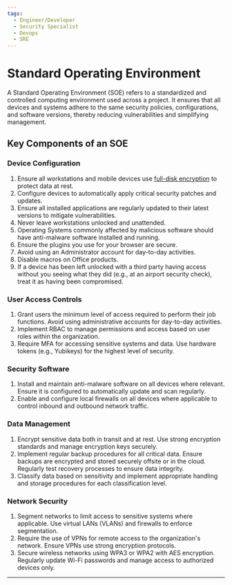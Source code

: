 ```yaml
---
tags:
  - Engineer/Developer
  - Security Specialist
  - Devops
  - SRE
---
```



<TagProvider>
<TagFilter />

# Standard Operating Environment

<TagList tags={frontmatter.tags} />
<AttributionList contributors={frontmatter.contributors} />

A Standard Operating Environment (SOE) refers to a standardized and controlled computing environment used across a
project. It ensures that all devices and systems adhere to the same security policies, configurations, and software
versions, thereby reducing vulnerabilities and simplifying management.

## Key Components of an SOE

### Device Configuration

1. Ensure all workstations and mobile devices use [full-disk encryption](/encryption/full-disk-encryption) to protect
data at rest.
2. Configure devices to automatically apply critical security patches and updates.
3. Ensure all installed applications are regularly updated to their latest versions to mitigate vulnerabilities.
4. Never leave workstations unlocked and unattended.
5. Operating Systems commonly affected by malicious software should have anti-malware software installed and running.
6. Ensure the plugins you use for your browser are secure.
7. Avoid using an Administrator account for day-to-day activities.
8. Disable macros on Office products.
9. If a device has been left unlocked with a third party having access without you seeing what they did (e.g., at an
airport security check), treat it as having been compromised.

### User Access Controls

1. Grant users the minimum level of access required to perform their job functions. Avoid using administrative accounts
for day-to-day activities.
2. Implement RBAC to manage permissions and access based on user roles within the organization.
3. Require MFA for accessing sensitive systems and data. Use hardware tokens (e.g., Yubikeys) for the highest level of
security.

### Security Software

1. Install and maintain anti-malware software on all devices where relevant. Ensure it is configured to automatically
update and scan regularly.
2. Enable and configure local firewalls on all devices where applicable to control inbound and outbound network traffic.

### Data Management

1. Encrypt sensitive data both in transit and at rest. Use strong encryption standards and manage encryption keys
securely.
2. Implement regular backup procedures for all critical data. Ensure backups are encrypted and stored securely offsite
or in the cloud. Regularly test recovery processes to ensure data integrity.
3. Classify data based on sensitivity and implement appropriate handling and storage procedures for each classification
level.

### Network Security

1. Segment networks to limit access to sensitive systems where applicable. Use virtual LANs (VLANs) and firewalls to
enforce segmentation.
2. Require the use of VPNs for remote access to the organization's network. Ensure VPNs use strong encryption protocols.
3. Secure wireless networks using WPA3 or WPA2 with AES encryption. Regularly update Wi-Fi passwords and manage access
to authorized devices only.

---

</TagProvider>
<ContributeFooter />
